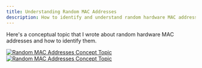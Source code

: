 ```yaml
---
title: Understanding Random MAC Addresses
description: How to identify and understand random hardware MAC addresses
---
```



Here's a conceptual topic that I wrote about random hardware MAC addresses and how to identify them.

[![Random MAC Addresses Concept Topic](/src/assets/random-mac1.jpg)](/src/assets/random-mac1.jpg)
[![Random MAC Addresses Concept Topic](/src/assets/random-mac2.jpg)](/src/assets/random-mac2.jpg)
